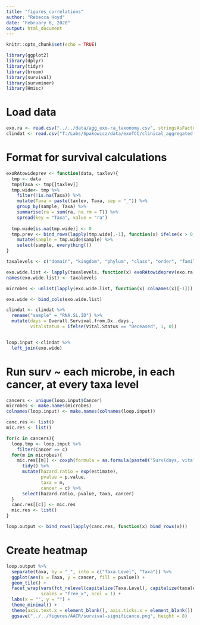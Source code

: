 ```yaml
---
title: "figures_correlations"
author: "Rebecca Hoyd"
date: "February 6, 2020"
output: html_document
---
```


```r
knitr::opts_chunk$set(echo = TRUE)

library(ggplot2)
library(dplyr)
library(tidyr)
library(broom)
library(survival)
library(survminer)
library(Hmisc)
```

# Load data
```r
exo.ra <- read.csv("../../data/agg_exo-ra_taxonomy.csv", stringsAsFactors = F)
clindat <- read.csv("T:/Labs/Spakowicz/data/exoTCC/clinical_aggregated.csv", stringsAsFactors = F)

```


# Format for survival calculations

```r
exoRAtowideprev <- function(data, taxlev){
  tmp <- data
  tmp$Taxa <- tmp[[taxlev]]
  tmp.wide<- tmp %>%
    filter(!is.na(Taxa)) %>%
    mutate(Taxa = paste(taxlev, Taxa, sep = "_")) %>%
    group_by(sample, Taxa) %>%
    summarise(ra = sum(ra, na.rm = T)) %>%
    spread(key = "Taxa", value = "ra")
  
  tmp.wide[is.na(tmp.wide)] <- 0
  tmp.prev <- bind_rows(lapply(tmp.wide[,-1], function(x) ifelse(x > 0, 1, 0))) %>%
    mutate(sample = tmp.wide$sample) %>%
    select(sample, everything())
}
```

```r
taxalevels <- c("domain", "kingdom", "phylum", "class", "order", "family", "genus", "species")

exo.wide.list <- lapply(taxalevels, function(x) exoRAtowideprev(exo.ra, x))
names(exo.wide.list) <- taxalevels

microbes <- unlist(lapply(exo.wide.list, function(x) colnames(x)[-1]))

exo.wide <- bind_cols(exo.wide.list)

clindat <- clindat %>%
  rename("sample" = "RNA.SL.ID") %>%
  mutate(days = Overall.Survival.from.Dx..days.,
         vitalstatus = ifelse(Vital.Status == "Deceased", 1, 0))


loop.input <-clindat %>%
  left_join(exo.wide)

```

# Run surv ~ each microbe, in each cancer, at every taxa level

```r
cancers <- unique(loop.input$Cancer)
microbes <- make.names(microbes)
colnames(loop.input) <- make.names(colnames(loop.input))

canc.res <- list()
mic.res <- list()

for(c in cancers){
  loop.tmp <- loop.input %>%
    filter(Cancer == c)
  for(m in microbes){
    mic.res[[m]] <- coxph(formula = as.formula(paste0("Surv(days, vitalstatus) ~ ", m)), data = loop.tmp) %>%
      tidy() %>%
      mutate(hazard.ratio = exp(estimate),
             pvalue = p.value,
             taxa = m,
             cancer = c) %>%
      select(hazard.ratio, pvalue, taxa, cancer)
  }
  canc.res[[c]] <- mic.res
  mic.res <- list()
}

loop.output <- bind_rows(lapply(canc.res, function(x) bind_rows(x)))
```

# Create heatmap

```r
loop.output %>%
  separate(taxa, by = "_", into = c("Taxa.Level", "Taxa")) %>%
  ggplot(aes(x = Taxa, y = cancer, fill = pvalue)) +
  geom_tile() +
  facet_wrap(vars(fct_relevel(capitalize(Taxa.Level), capitalize(taxalevels))),
             scales = "free_x", ncol = 1) +
  labs(x = "", y = "") +
  theme_minimal() +
  theme(axis.text.x = element_blank(), axis.ticks.x = element_blank()) +
  ggsave("../../figures/AACR/survival-significance.png", height = 8)
```



